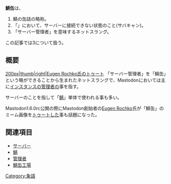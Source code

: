 {{Infobox word
| Name          = {{Ruby|鯖缶|さばかん}}
| Hinshi        = 名詞
| Hatsu         = 不明
}}'''鯖缶'''は、
#鯖の缶詰の略称。
#「{{Jawp|ラグナロクオンライン}}」において、サーバーに接続できない状態のこと(サバキャン)。
#「サーバー管理者」を意味するネットスラング。
この記事では3について扱う。

== 概要 ==
[[ファイル:Gargron_Sabakan.png|200px|thumb|right|Eugen Rochko氏のトゥート]]
「サーバー管理者」を「鯖缶」という略ができることから生まれたネットスラングで、Mastodonにおいては主に[[インスタンス]]の[[管理者]]の事を指す。

サーバーのことを指して「[[鯖]]」単体で使われる事も多い。

Mastodon1.6.0rc公開の際にMastodon創始者の[[Eugen Rochko]]氏が「鯖缶」のミーム画像を[[トゥート]]した事も話題になった。

== 関連項目 ==
* [[サーバー]]
* [[鯖]]
* [[管理者]]
* [[鯖缶工場]]

{{DEFAULTSORT:さはかん}}
[[Category:象語]]